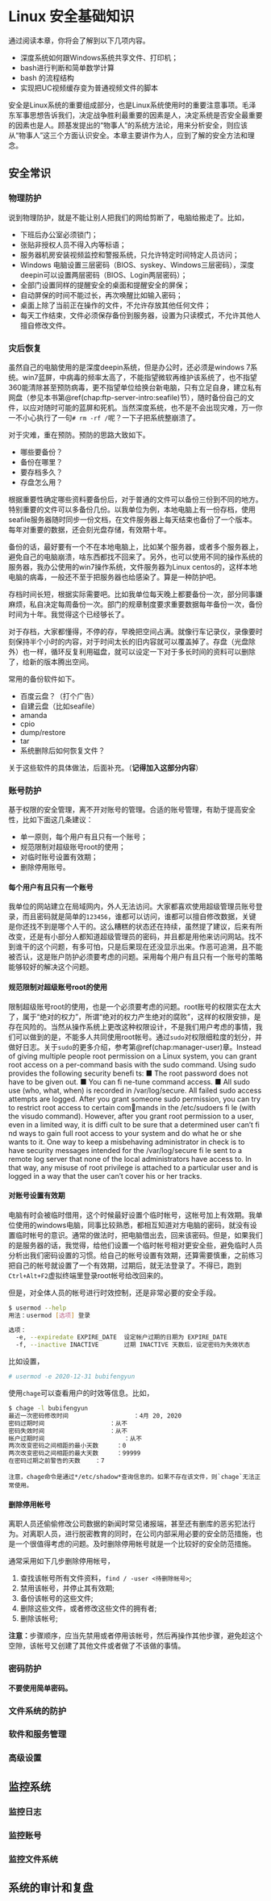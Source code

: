 # Linux 安全基础知识 {#chap:basic-security}

通过阅读本章，你将会了解到以下几项内容。

- 深度系统如何跟Windows系统共享文件、打印机；
- bash进行判断和简单数学计算
- bash 的流程结构
- 实现把UC视频缓存变为普通视频文件的脚本

安全是Linux系统的重要组成部分，也是Linux系统使用时的重要注意事项。毛泽东军事思想告诉我们，决定战争胜利最重要的因素是人，决定系统是否安全最重要的因素也是人。顾基发提出的“物事人”的系统方法论，用来分析安全，则应该从“物事人”这三个方面认识安全。本章主要讲作为人，应到了解的安全方法和理念。

## 安全常识

### 物理防护

说到物理防护，就是不能让别人把我们的网给剪断了，电脑给搬走了。比如，

- 下班后办公室必须锁门；
- 张贴非授权人员不得入内等标语；
- 服务器机房安装视频监控和警报系统，只允许特定时间特定人员访问；
- Windows 电脑设置三层密码（BIOS、syskey、Windows三层密码），深度deepin可以设置两层密码（BIOS、Login两层密码）；
- 全部门设置同样的提醒安全的桌面和提醒安全的屏保；
- 自动屏保的时间不能过长，再次唤醒比如输入密码；
- 桌面上除了当前正在操作的文件，不允许存放其他任何文件；
- 每天工作结束，文件必须保存备份到服务器，设置为只读模式，不允许其他人擅自修改文件。

### 灾后恢复

虽然自己的电脑使用的是深度deepin系统，但是办公时，还必须是windows 7系统。win7蓝屏，中病毒的频率太高了，不能指望微软再维护该系统了，也不指望360能清除甚至预防病毒，更不指望单位给换台新电脑，只有立足自身，建立私有网盘（参见本书第\@ref(chap:ftp-server-intro:seafile)节），随时备份自己的文件，以应对随时可能的蓝屏和死机。当然深度系统，也不是不会出现灾难，万一你一不小心执行了一句`# rm -rf /`呢？一下子把系统整崩溃了。

对于灾难，重在预防。预防的思路大致如下。

- 哪些要备份？
- 备份在哪里？
- 要存档多久？
- 存盘怎么用？

根据重要性确定哪些资料要备份后，对于普通的文件可以备份三份到不同的地方。特别重要的文件可以多备份几份。以我单位为例，本地电脑上有一份存档，使用seafile服务器随时同步一份文档，在文件服务器上每天结束也备份了一个版本。每年对重要的数据，还会刻光盘存储，有效期十年。

备份的话，最好要有一个不在本地电脑上，比如某个服务器，或者多个服务器上，避免自己的电脑崩溃，啥东西都找不回来了。另外，也可以使用不同的操作系统的服务器，我办公使用的win7操作系统，文件服务器为Linux centos的，这样本地电脑的病毒，一般还不至于把服务器也给感染了。算是一种防护吧。

存档时间长短，根据实际需要吧。比如我单位每天晚上都要备份一次，部分同事嫌麻烦，私自决定每周备份一次。部门的规章制度要求重要数据每年备份一次，备份时间为十年。我觉得这个已经够长了。

对于存档，大家都懂得，不停的存，早晚把空间占满。就像行车记录仪，录像要时刻保持半个小时的内容，对于时间太长的旧内容就可以覆盖掉了。存盘（光盘除外）也一样，循环反复利用磁盘，就可以设定一下对于多长时间的资料可以删除了，给新的版本腾出空间。

常用的备份软件如下。

- 百度云盘？（打个广告）
- 自建云盘（比如seafile）
- amanda
- cpio
- dump/restore
- tar
- 系统删除后如何恢复文件？

关于这些软件的具体做法，后面补充。（**记得加入这部分内容**）

### 账号防护

基于权限的安全管理，离不开对账号的管理。合适的账号管理，有助于提高安全性，比如下面这几条建议：

- 单一原则，每个用户有且只有一个账号；
- 规范限制对超级账号root的使用；
- 对临时账号设置有效期；
- 删除停用账号。

#### 每个用户有且只有一个账号

我单位的网站建立在局域网内，外人无法访问。大家都喜欢使用超级管理员账号登录，而且密码就是简单的``123456``，谁都可以访问，谁都可以擅自修改数据，关键是你还找不到是哪个人干的。这么糟糕的状态还在持续，虽然提了建议，后来有所改变，还是有小部分人都知道超级管理员的密码，并且都是用他来访问网站。找不到谁干的这个问题，有多可怕，只是后果现在还没显示出来。作恶可追溯，且不能被否认，这是账户防护必须要考虑的问题。采用每个用户有且只有一个账号的策略能够较好的解决这个问题。

#### 规范限制对超级账号root的使用

限制超级账号root的使用，也是一个必须要考虑的问题。root账号的权限实在太大了，属于“绝对的权力”，所谓“绝对的权力产生绝对的腐败”，这样的权限安排，是存在风险的。当然从操作系统上更改这种权限设计，不是我们用户考虑的事情，我们可以做到的是，不能多人共同使用root帐号。通过`sudo`对权限细粒度的划分，并做好日志。关于`sudo`的更多介绍，参考第\@ref(chap:manager-user)章。Instead of giving multiple people root permission on a Linux system, you can grant root 
access on a per-command basis with the sudo command. Using sudo provides the following 
security benefi ts:
■ The root password does not have to be given out.
■ You can fi ne-tune command access.
■ All sudo use (who, what, when) is recorded in /var/log/secure.
All failed sudo access attempts are logged.
After you grant someone sudo permission, you can try to restrict root access to certain commands in the /etc/sudoers fi le (with the visudo command). However, after you grant root 
permission to a user, even in a limited way, it is diffi cult to be sure that a determined user 
can’t fi nd ways to gain full root access to your system and do what he or she wants to it.
One way to keep a misbehaving administrator in check is to have security messages 
intended for the /var/log/secure fi le sent to a remote log server that none of the local 
administrators have access to. In that way, any misuse of root privilege is attached to a 
particular user and is logged in a way that the user can’t cover his or her tracks.

#### 对账号设置有效期

电脑有时会被临时借用，这个时候最好设置个临时帐号，这帐号加上有效期。我单位使用的windows电脑，同事比较熟悉，都相互知道对方电脑的密码，就没有设置临时帐号的意识。通常的做法时，把电脑借出去，回来该密码。但是，如果我们的是服务器的话，我觉得，给他们设置一个临时帐号相对更安全些，避免临时人员分析出我们密码设置的习惯。给自己的帐号设置有效期，还算需要慎重，之前练习把自己的帐号就设置了一个有效期，过期后，就无法登录了。不得已，跑到`Ctrl+Alt+F2`虚拟终端里登录root帐号给改回来的。

但是，对全体人员的帐号进行时效控制，还是非常必要的安全手段。

```bash
$ usermod --help
用法：usermod [选项] 登录

选项：
  -e, --expiredate EXPIRE_DATE  设定帐户过期的日期为 EXPIRE_DATE
  -f, --inactive INACTIVE       过期 INACTIVE 天数后，设定密码为失效状态
```

比如设置，

```bash
# usermod -e 2020-12-31 bubifengyun
```

使用`chage`可以查看用户的时效等信息。比如，

```bash
$ chage -l bubifengyun
最近一次密码修改时间					：4月 20, 2020
密码过期时间					：从不
密码失效时间					：从不
帐户过期时间						：从不
两次改变密码之间相距的最小天数		：0
两次改变密码之间相距的最大天数		：99999
在密码过期之前警告的天数	：7
```

```block2
注意，chage命令是通过*/etc/shadow*查询信息的。如果不存在该文件，则`chage`无法正常使用。
```

#### 删除停用帐号

离职人员还偷偷修改公司数据的新闻时常见诸报端，甚至还有删库的恶劣犯法行为。对离职人员，进行脱密教育的同时，在公司内部采用必要的安全防范措施，也是一个很值得考虑的问题。及时删除停用帐号就是一个比较好的安全防范措施。

通常采用如下几步删除停用帐号，

1. 查找该帐号所有文件资料，`find / -user <待删除帐号>`;
1. 禁用该帐号，并停止其有效期;
1. 备份该帐号的这些文件;
1. 删除这些文件，或者修改这些文件的拥有者;
1. 删除该帐号;

**注意：**步骤顺序，应当先禁用或者停用该帐号，然后再操作其他步骤，避免趁这个空隙，该帐号又创建了其他文件或者做了不该做的事情。

### 密码防护

**不要使用简单密码。**

### 文件系统的防护

### 软件和服务管理

### 高级设置

## 监控系统

### 监控日志

### 监控账号

### 监控文件系统

## 系统的审计和复盘 